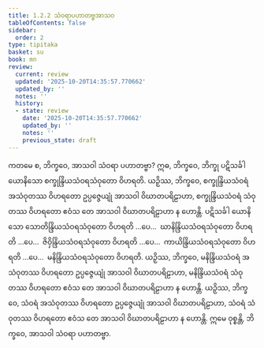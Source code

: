 ```yaml
---
title: 1.2.2 သံဝရာပဟာတဗ္ဗအာသဝ
tableOfContents: false
sidebar:
  order: 2
type: tipitaka
basket: su
book: mn
review:
  current: review
  updated: '2025-10-20T14:35:57.770662'
  updated_by: ''
  notes: ''
  history:
  - state: review
    date: '2025-10-20T14:35:57.770662'
    updated_by: ''
    notes: ''
    previous_state: draft
---
```



<DynamicBreadcrumb />


<ReviewStatus review={frontmatter.review} showDetails={true} />

<HypothesisAnnotation frontmatter={frontmatter} />

<Division number="22" book="mn" e="ch" v="24" p="62">

<Paragraph number="65" book="mn">
ကတမေ စ, ဘိက္ခဝေ, အာသဝါ သံဝရာ ပဟာတဗ္ဗာ? ဣဓ, ဘိက္ခဝေ, ဘိက္ခု ပဋိသင်္ခါ ယောနိသော စက္ခုန္ဒြိယသံဝရသံဝုတော ဝိဟရတိ. ယဉှိဿ, ဘိက္ခဝေ, စက္ခုန္ဒြိယသံဝရံ အသံဝုတဿ ဝိဟရတော ဥပ္ပဇ္ဇေယျုံ အာသဝါ ဝိဃာတပရိဠာဟာ, စက္ခုန္ဒြိယသံဝရံ သံဝုတဿ ဝိဟရတော ဧဝံသ တေ အာသဝါ ဝိဃာတပရိဠာဟာ န ဟောန္တိ. ပဋိသင်္ခါ ယောနိသော သောတိန္ဒြိယသံဝရသံဝုတော ဝိဟရတိ …ပေ…  ဃာနိန္ဒြိယသံဝရသံဝုတော ဝိဟရတိ …ပေ…  ဇိဝှိန္ဒြိယသံဝရသံဝုတော ဝိဟရတိ …ပေ…  ကာယိန္ဒြိယသံဝရသံဝုတော ဝိဟရတိ …ပေ…  မနိန္ဒြိယသံဝရသံဝုတော ဝိဟရတိ. ယဉှိဿ, ဘိက္ခဝေ, မနိန္ဒြိယသံဝရံ အသံဝုတဿ ဝိဟရတော ဥပ္ပဇ္ဇေယျုံ အာသဝါ ဝိဃာတပရိဠာဟာ, မနိန္ဒြိယသံဝရံ သံဝုတဿ ဝိဟရတော ဧဝံသ တေ အာသဝါ ဝိဃာတပရိဠာဟာ န ဟောန္တိ.
</Paragraph>

<Paragraph number="66" book="mn">
ယဉှိဿ, ဘိက္ခဝေ, သံဝရံ အသံဝုတဿ ဝိဟရတော ဥပ္ပဇ္ဇေယျုံ အာသဝါ ဝိဃာတပရိဠာဟာ, သံဝရံ သံဝုတဿ ဝိဟရတော ဧဝံသ တေ အာသဝါ ဝိဃာတပရိဠာဟာ န ဟောန္တိ. ဣမေ ဝုစ္စန္တိ, ဘိက္ခဝေ, အာသဝါ သံဝရာ ပဟာတဗ္ဗာ.
</Paragraph>
</Division>